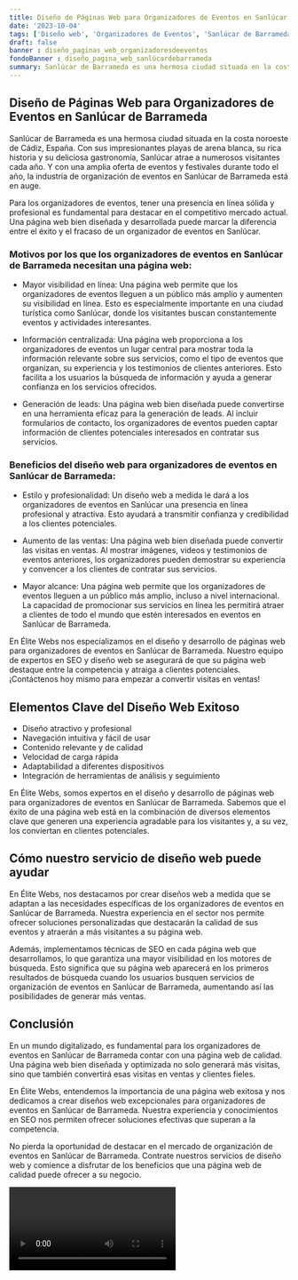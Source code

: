 ```yaml
---
title: Diseño de Páginas Web para Organizadores de Eventos en Sanlúcar de Barrameda
date: '2023-10-04'
tags: ['Diseño web', 'Organizadores de Eventos', 'Sanlúcar de Barrameda']
draft: false
banner : diseño_paginas_web_organizadoresdeeventos
fondoBanner : diseño_pagina_web_sanlúcardebarrameda
summary: Sanlúcar de Barrameda es una hermosa ciudad situada en la costa noroeste de Cádiz, España. Con sus impresionantes playas de arena blanca, su rica historia y su deliciosa gastronomía, Sanlúcar atrae a numerosos visitantes cada año. Y con una amplia oferta de eventos y festivales durante todo el año, la industria de organización de eventos en Sanlúcar de Barrameda está en auge.
---
```


## Diseño de Páginas Web para Organizadores de Eventos en Sanlúcar de Barrameda

Sanlúcar de Barrameda es una hermosa ciudad situada en la costa noroeste de Cádiz, España. Con sus impresionantes playas de arena blanca, su rica historia y su deliciosa gastronomía, Sanlúcar atrae a numerosos visitantes cada año. Y con una amplia oferta de eventos y festivales durante todo el año, la industria de organización de eventos en Sanlúcar de Barrameda está en auge.

Para los organizadores de eventos, tener una presencia en línea sólida y profesional es fundamental para destacar en el competitivo mercado actual. Una página web bien diseñada y desarrollada puede marcar la diferencia entre el éxito y el fracaso de un organizador de eventos en Sanlúcar.

### Motivos por los que los organizadores de eventos en Sanlúcar de Barrameda necesitan una página web:

- Mayor visibilidad en línea: Una página web permite que los organizadores de eventos lleguen a un público más amplio y aumenten su visibilidad en línea. Esto es especialmente importante en una ciudad turística como Sanlúcar, donde los visitantes buscan constantemente eventos y actividades interesantes.

- Información centralizada: Una página web proporciona a los organizadores de eventos un lugar central para mostrar toda la información relevante sobre sus servicios, como el tipo de eventos que organizan, su experiencia y los testimonios de clientes anteriores. Esto facilita a los usuarios la búsqueda de información y ayuda a generar confianza en los servicios ofrecidos.

- Generación de leads: Una página web bien diseñada puede convertirse en una herramienta eficaz para la generación de leads. Al incluir formularios de contacto, los organizadores de eventos pueden captar información de clientes potenciales interesados en contratar sus servicios.

### Beneficios del diseño web para organizadores de eventos en Sanlúcar de Barrameda:

- Estilo y profesionalidad: Un diseño web a medida le dará a los organizadores de eventos en Sanlúcar una presencia en línea profesional y atractiva. Esto ayudará a transmitir confianza y credibilidad a los clientes potenciales.

- Aumento de las ventas: Una página web bien diseñada puede convertir las visitas en ventas. Al mostrar imágenes, videos y testimonios de eventos anteriores, los organizadores pueden demostrar su experiencia y convencer a los clientes de contratar sus servicios.

- Mayor alcance: Una página web permite que los organizadores de eventos lleguen a un público más amplio, incluso a nivel internacional. La capacidad de promocionar sus servicios en línea les permitirá atraer a clientes de todo el mundo que estén interesados en eventos en Sanlúcar de Barrameda.

En Élite Webs nos especializamos en el diseño y desarrollo de páginas web para organizadores de eventos en Sanlúcar de Barrameda. Nuestro equipo de expertos en SEO y diseño web se asegurará de que su página web destaque entre la competencia y atraiga a clientes potenciales. ¡Contáctenos hoy mismo para empezar a convertir visitas en ventas!

<GifSeo />

<Cta />

## Elementos Clave del Diseño Web Exitoso

- Diseño atractivo y profesional
- Navegación intuitiva y fácil de usar
- Contenido relevante y de calidad
- Velocidad de carga rápida
- Adaptabilidad a diferentes dispositivos
- Integración de herramientas de análisis y seguimiento

En Élite Webs, somos expertos en el diseño y desarrollo de páginas web para organizadores de eventos en Sanlúcar de Barrameda. Sabemos que el éxito de una página web está en la combinación de diversos elementos clave que generen una experiencia agradable para los visitantes y, a su vez, los conviertan en clientes potenciales.

## Cómo nuestro servicio de diseño web puede ayudar

En Élite Webs, nos destacamos por crear diseños web a medida que se adaptan a las necesidades específicas de los organizadores de eventos en Sanlúcar de Barrameda. Nuestra experiencia en el sector nos permite ofrecer soluciones personalizadas que destacarán la calidad de sus eventos y atraerán a más visitantes a su página web.

Además, implementamos técnicas de SEO en cada página web que desarrollamos, lo que garantiza una mayor visibilidad en los motores de búsqueda. Esto significa que su página web aparecerá en los primeros resultados de búsqueda cuando los usuarios busquen servicios de organización de eventos en Sanlúcar de Barrameda, aumentando así las posibilidades de generar más ventas.

## Conclusión

En un mundo digitalizado, es fundamental para los organizadores de eventos en Sanlúcar de Barrameda contar con una página web de calidad. Una página web bien diseñada y optimizada no solo generará más visitas, sino que también convertirá esas visitas en ventas y clientes fieles.

En Élite Webs, entendemos la importancia de una página web exitosa y nos dedicamos a crear diseños web excepcionales para organizadores de eventos en Sanlúcar de Barrameda. Nuestra experiencia y conocimientos en SEO nos permiten ofrecer soluciones efectivas que superan a la competencia.

No pierda la oportunidad de destacar en el mercado de organización de eventos en Sanlúcar de Barrameda. Contrate nuestros servicios de diseño web y comience a disfrutar de los beneficios que una página web de calidad puede ofrecer a su negocio.

<Video />

<CtaBot job='Organizadores de Eventos' city='Sanlúcar de Barrameda'/>

<Gmaps query='Sanlúcar de Barrameda+españa+maps' />